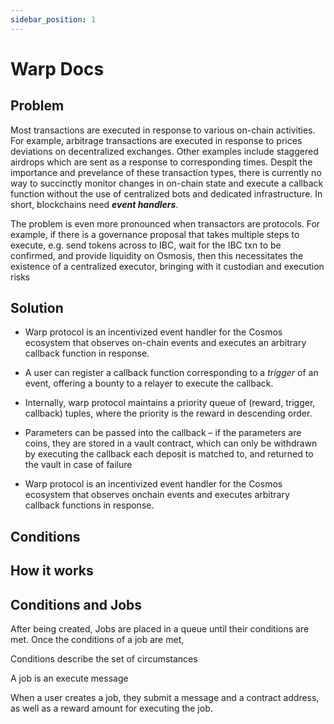 ```yaml
---
sidebar_position: 1
---
```

# Warp Docs

## Problem


Most transactions are executed in response to various on-chain activities. For example, arbitrage transactions are executed in response to prices deviations on decentralized exchanges. Other examples include staggered airdrops which are sent as a response to corresponding times. Despit the importance and prevelance of these transaction types, there is currently no way to succinctly monitor changes in on-chain state and execute a callback function without the use of centralized bots and dedicated infrastructure. In short, blockchains need ***event handlers***. 


The problem is even more pronounced when transactors are protocols. For example, if there is a governance proposal that takes multiple steps to execute, e.g. send tokens across to IBC, wait for the IBC txn to be confirmed, and provide liquidity on Osmosis, then this necessitates the existence of a centralized executor, bringing with it custodian and execution risks

## Solution

- Warp protocol is an incentivized event handler for the Cosmos ecosystem that observes on-chain events and executes an arbitrary callback function in response.
- A user can register a callback function corresponding to a *trigger* of an event, offering a bounty to a relayer to execute the callback.
- Internally, warp protocol maintains a priority queue of (reward, trigger, callback) tuples, where the priority is the reward in descending order.
- Parameters can be passed into the callback – if the parameters are coins, they are stored in a vault contract, which can only be withdrawn by executing the callback each deposit is matched to, and returned to the vault in case of failure

- Warp protocol is an incentivized event handler for the Cosmos ecosystem that observes onchain events and executes arbitrary callback functions in response. 




## Conditions


## How it works

## Conditions and Jobs

After being created, Jobs are placed in a queue until their conditions are met. Once the conditions of a job are met,  

Conditions describe the set of circumstances 

A job is an execute message 

When a user creates a job, they submit a message and a contract address, as well as a reward amount for executing the job. 


